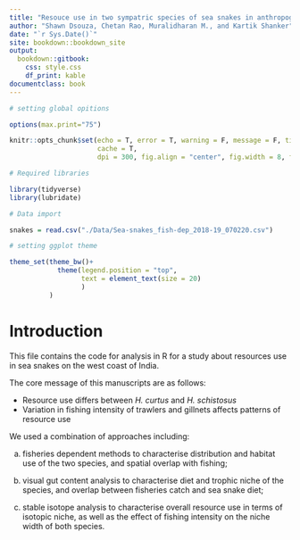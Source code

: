 ```yaml
--- 
title: "Resouce use in two sympatric species of sea snakes in anthropogenically dominated seascape"
author: "Shawn Dsouza, Chetan Rao, Muralidharan M., and Kartik Shanker"
date: "`r Sys.Date()`"
site: bookdown::bookdown_site
output: 
  bookdown::gitbook:
    css: style.css
    df_print: kable
documentclass: book
---
```


```r

# setting global opitions

options(max.print="75")

knitr::opts_chunk$set(echo = T, error = T, warning = F, message = F, tidy = T, 
                      cache = T,
                      dpi = 300, fig.align = "center", fig.width = 8, fig.height = 4.5)

# Required libraries

library(tidyverse)
library(lubridate)

# Data import

snakes = read.csv("./Data/Sea-snakes_fish-dep_2018-19_070220.csv")

# setting ggplot theme

theme_set(theme_bw()+
            theme(legend.position = "top",
                  text = element_text(size = 20)
                  )
          )

```


# Introduction

This file contains the code for analysis in R for a study about resources use in sea snakes on the west coast of India. 

The core message of this manuscripts are as follows:

- Resource use differs between _H. curtus_ and _H. schistosus_
- Variation in fishing intensity of trawlers and gillnets affects patterns of resource use

We used a combination of approaches including: 

a. fisheries dependent methods to characterise distribution and habitat use of the two species, and spatial overlap with fishing; 

b. visual gut content analysis to characterise diet and trophic niche of the species, and overlap between fisheries catch and sea snake diet; 

c. stable isotope analysis to characterise overall resource use in terms of isotopic niche, as well as the effect of fishing intensity on the niche width of both species.
